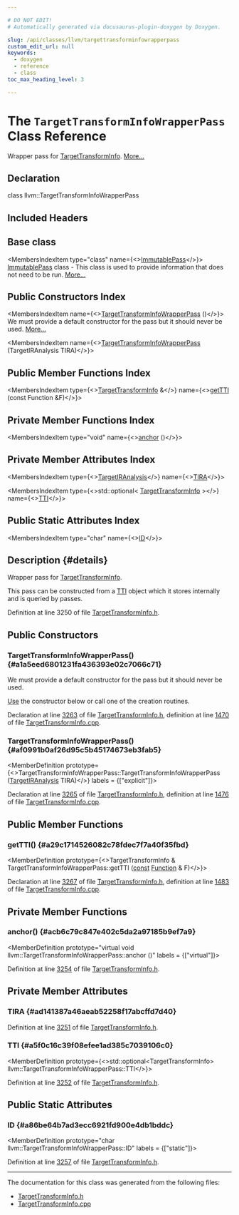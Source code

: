 ```yaml
---

# DO NOT EDIT!
# Automatically generated via docusaurus-plugin-doxygen by Doxygen.

slug: /api/classes/llvm/targettransforminfowrapperpass
custom_edit_url: null
keywords:
  - doxygen
  - reference
  - class
toc_max_heading_level: 3

---
```





# The `TargetTransformInfoWrapperPass` Class Reference

<DoxygenPage pluginConfig={pluginConfig}>

Wrapper pass for <a href="/docs/api/classes/llvm/targettransforminfo">TargetTransformInfo</a>. <a href="#details">More...</a>

## Declaration

<CodeBlock>class llvm::TargetTransformInfoWrapperPass</CodeBlock>

## Included Headers

<IncludesList>
<IncludesListItem
  filePath="llvm/Analysis/TargetTransformInfo.h"
  permalink="/docs/api/files/include/include/llvm/include/llvm/analysis/targettransforminfo-h"
  isLocal="true" />
</IncludesList>

## Base class

<MembersIndex>

<MembersIndexItem
  type="class"
  name={<><a href="/docs/api/classes/llvm/immutablepass">ImmutablePass</a></>}>
<a href="/docs/api/classes/llvm/immutablepass">ImmutablePass</a> class - This class is used to provide information that does not need to be run. <a href="/docs/api/classes/llvm/immutablepass/#details">More...</a>
</MembersIndexItem>

</MembersIndex>

## Public Constructors Index

<MembersIndex>

<MembersIndexItem
  name={<><a href="#a1a5eed6801231fa436393e02c7066c71">TargetTransformInfoWrapperPass</a> ()</>}>
We must provide a default constructor for the pass but it should never be used. <a href="#a1a5eed6801231fa436393e02c7066c71">More...</a>
</MembersIndexItem>

<MembersIndexItem
  name={<><a href="#af0991b0af26d95c5b45174673eb3fab5">TargetTransformInfoWrapperPass</a> (TargetIRAnalysis TIRA)</>}>
</MembersIndexItem>

</MembersIndex>

## Public Member Functions Index

<MembersIndex>

<MembersIndexItem
  type={<><a href="/docs/api/classes/llvm/targettransforminfo">TargetTransformInfo</a> &amp;</>}
  name={<><a href="#a29c1714526082c78fdec7f7a40f35fbd">getTTI</a> (const Function &amp;F)</>}>
</MembersIndexItem>

</MembersIndex>

## Private Member Functions Index

<MembersIndex>

<MembersIndexItem
  type="void"
  name={<><a href="#acb6c79c847e402c5da2a97185b9ef7a9">anchor</a> ()</>}>
</MembersIndexItem>

</MembersIndex>

## Private Member Attributes Index

<MembersIndex>

<MembersIndexItem
  type={<><a href="/docs/api/classes/llvm/targetiranalysis">TargetIRAnalysis</a></>}
  name={<><a href="#ad141387a46aeab52258f17abcffd7d40">TIRA</a></>}>
</MembersIndexItem>

<MembersIndexItem
  type={<>std::optional&lt; <a href="/docs/api/classes/llvm/targettransforminfo">TargetTransformInfo</a> &gt;</>}
  name={<><a href="#a5f0c16c39f08efee1ad385c7039106c0">TTI</a></>}>
</MembersIndexItem>

</MembersIndex>

## Public Static Attributes Index

<MembersIndex>

<MembersIndexItem
  type="char"
  name={<><a href="#a86be64b7ad3ecc6921fd900e4db1bddc">ID</a></>}>
</MembersIndexItem>

</MembersIndex>

## Description {#details}

Wrapper pass for <a href="/docs/api/classes/llvm/targettransforminfo">TargetTransformInfo</a>.

This pass can be constructed from a <a href="/docs/api/namespaces/llvm/#aa0d69e81725c10fa5407f0bf34462068">TTI</a> object which it stores internally and is queried by passes.

Definition at line 3250 of file <a href="/docs/api/files/include/include/llvm/include/llvm/analysis/targettransforminfo-h">TargetTransformInfo.h</a>.

<SectionDefinition>

## Public Constructors

### TargetTransformInfoWrapperPass() {#a1a5eed6801231fa436393e02c7066c71}

<MemberDefinition
  prototype="TargetTransformInfoWrapperPass::TargetTransformInfoWrapperPass ()">
We must provide a default constructor for the pass but it should never be used.

<a href="/docs/api/classes/llvm/use">Use</a> the constructor below or call one of the creation routines.

Declaration at line <a href="/docs/api/files/include/include/llvm/include/llvm/analysis/targettransforminfo-h/#l03263">3263</a> of file <a href="/docs/api/files/include/include/llvm/include/llvm/analysis/targettransforminfo-h">TargetTransformInfo.h</a>, definition at line <a href="/docs/api/files/lib/lib/analysis/targettransforminfo-cpp/#l01470">1470</a> of file <a href="/docs/api/files/lib/lib/analysis/targettransforminfo-cpp">TargetTransformInfo.cpp</a>.
</MemberDefinition>

### TargetTransformInfoWrapperPass() {#af0991b0af26d95c5b45174673eb3fab5}

<MemberDefinition
  prototype={<>TargetTransformInfoWrapperPass::TargetTransformInfoWrapperPass (<a href="/docs/api/classes/llvm/targetiranalysis">TargetIRAnalysis</a> TIRA)</>}
  labels = {["explicit"]}>

Declaration at line <a href="/docs/api/files/include/include/llvm/include/llvm/analysis/targettransforminfo-h/#l03265">3265</a> of file <a href="/docs/api/files/include/include/llvm/include/llvm/analysis/targettransforminfo-h">TargetTransformInfo.h</a>, definition at line <a href="/docs/api/files/lib/lib/analysis/targettransforminfo-cpp/#l01476">1476</a> of file <a href="/docs/api/files/lib/lib/analysis/targettransforminfo-cpp">TargetTransformInfo.cpp</a>.
</MemberDefinition>

</SectionDefinition>

<SectionDefinition>

## Public Member Functions

### getTTI() {#a29c1714526082c78fdec7f7a40f35fbd}

<MemberDefinition
  prototype={<>TargetTransformInfo &amp; TargetTransformInfoWrapperPass::getTTI (<a href="/docs/api/files/lib/lib/target/lib/target/aarch64/aarch64promoteconstant-cpp/#a90f8350fecae261c25be85d38b451bff">const</a> <a href="/docs/api/classes/llvm/function">Function</a> &amp; F)</>}>

Declaration at line <a href="/docs/api/files/include/include/llvm/include/llvm/analysis/targettransforminfo-h/#l03267">3267</a> of file <a href="/docs/api/files/include/include/llvm/include/llvm/analysis/targettransforminfo-h">TargetTransformInfo.h</a>, definition at line <a href="/docs/api/files/lib/lib/analysis/targettransforminfo-cpp/#l01483">1483</a> of file <a href="/docs/api/files/lib/lib/analysis/targettransforminfo-cpp">TargetTransformInfo.cpp</a>.
</MemberDefinition>

</SectionDefinition>

<SectionDefinition>

## Private Member Functions

### anchor() {#acb6c79c847e402c5da2a97185b9ef7a9}

<MemberDefinition
  prototype="virtual void llvm::TargetTransformInfoWrapperPass::anchor ()"
  labels = {["virtual"]}>

Definition at line <a href="/docs/api/files/include/include/llvm/include/llvm/analysis/targettransforminfo-h/#l03254">3254</a> of file <a href="/docs/api/files/include/include/llvm/include/llvm/analysis/targettransforminfo-h">TargetTransformInfo.h</a>.
</MemberDefinition>

</SectionDefinition>

<SectionDefinition>

## Private Member Attributes

### TIRA {#ad141387a46aeab52258f17abcffd7d40}

<MemberDefinition
  prototype="TargetIRAnalysis llvm::TargetTransformInfoWrapperPass::TIRA">

Definition at line <a href="/docs/api/files/include/include/llvm/include/llvm/analysis/targettransforminfo-h/#l03251">3251</a> of file <a href="/docs/api/files/include/include/llvm/include/llvm/analysis/targettransforminfo-h">TargetTransformInfo.h</a>.
</MemberDefinition>

### TTI {#a5f0c16c39f08efee1ad385c7039106c0}

<MemberDefinition
  prototype={<>std::optional&lt;TargetTransformInfo&gt; llvm::TargetTransformInfoWrapperPass::TTI</>}>

Definition at line <a href="/docs/api/files/include/include/llvm/include/llvm/analysis/targettransforminfo-h/#l03252">3252</a> of file <a href="/docs/api/files/include/include/llvm/include/llvm/analysis/targettransforminfo-h">TargetTransformInfo.h</a>.
</MemberDefinition>

</SectionDefinition>

<SectionDefinition>

## Public Static Attributes

### ID {#a86be64b7ad3ecc6921fd900e4db1bddc}

<MemberDefinition
  prototype="char llvm::TargetTransformInfoWrapperPass::ID"
  labels = {["static"]}>

Definition at line <a href="/docs/api/files/include/include/llvm/include/llvm/analysis/targettransforminfo-h/#l03257">3257</a> of file <a href="/docs/api/files/include/include/llvm/include/llvm/analysis/targettransforminfo-h">TargetTransformInfo.h</a>.
</MemberDefinition>

</SectionDefinition>

<hr/>

The documentation for this class was generated from the following files:

<ul>
<li><a href="/docs/api/files/include/include/llvm/include/llvm/analysis/targettransforminfo-h">TargetTransformInfo.h</a></li>
<li><a href="/docs/api/files/lib/lib/analysis/targettransforminfo-cpp">TargetTransformInfo.cpp</a></li>
</ul>

</DoxygenPage>
